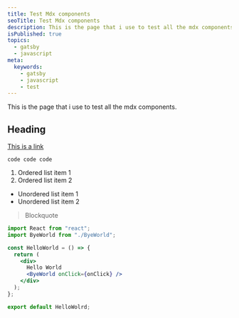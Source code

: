 ```yaml
---
title: Test Mdx components
seoTitle: Test Mdx components
description: This is the page that i use to test all the mdx components.
isPublished: true
topics:
  - gatsby
  - javascript
meta:
  keywords:
    - gatsby
    - javascript
    - test
---
```


This is the page that i use to test all the mdx components.

## Heading

[This is a link](https://hughdo.dev)

`code code code`

1. Ordered list item 1
2. Ordered list item 2

- Unordered list item 1
- Unordered list item 2

> Blockquote

```jsx
import React from "react";
import ByeWorld from "./ByeWorld";

const HelloWorld = () => {
  return (
    <div>
      Hello World
      <ByeWorld onClick={onClick} />
    </div>
  );
};

export default HelloWolrd;
```
